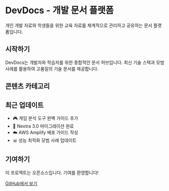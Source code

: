 
# DevDocs - 개발 문서 플랫폼

개인 개발 자료와 학생들을 위한 교육 자료를 체계적으로 관리하고 공유하는 문서 플랫폼입니다.

## 시작하기

DevDocs는 개발자와 학습자를 위한 종합적인 문서 허브입니다. 최신 기술 스택과 모범 사례를 활용하여 고품질의 기술 문서를 제공합니다.

<Features />

## 콘텐츠 카테고리

<div className="grid grid-cols-1 md:grid-cols-2 gap-4 my-8">
  <Card
    title="개발 가이드"
    description="프론트엔드, 백엔드, 풀스택 개발에 대한 종합적인 가이드와 튜토리얼"
    href="/documentation"
    icon="📖"
  />
  <Card
    title="분석 도구"
    description="게임 분석 도구 비교, 성능 모니터링, 데이터 분석 방법론"
    href="/analytics"
    icon="📊"
  />
  <Card
    title="학습 센터"
    description="초급부터 고급까지 단계별 학습 자료와 실습 프로젝트"
    href="/getting-started"
    icon="🎓"
  />
  <Card
    title="리소스"
    description="코드 스니펫, 템플릿, 치트시트 등 유용한 개발 자료"
    href="/documentation"
    icon="🔧"
  />
</div>

## 최근 업데이트

- 🎮 게임 분석 도구 완벽 가이드 추가
- 🚀 Nextra 3.0 마이그레이션 완료
- ☁️ AWS Amplify 배포 가이드 작성
- 📊 성능 최적화 모범 사례 업데이트

## 기여하기

이 프로젝트는 오픈소스입니다. 기여를 환영합니다!

[GitHub에서 보기](https://github.com/luidinkim/DevDocs)